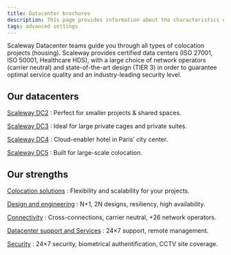 ```yaml
---
title: Datacenter brochures
description: This page provides information about the characteristics of our datacenters.
tags: advanced settings
---
```


Scaleway Datacenter teams guide you through all types of colocation projects (housing). Scaleway provides certified data centers (ISO 27001, ISO 50001, Healthcare HDS), with a large choice of network operators (carrier neutral) and state-of-the-art design (TIER 3) in order to guarantee optimal service quality and an industry-leading security level.

## Our datacenters

[Scaleway DC2](https://datacenter.scaleway.com/pdf/scaleway-dc2.pdf)
: Perfect for smaller projects & shared spaces. 

[Scaleway DC3](https://datacenter.scaleway.com/pdf/scaleway-dc3.pdf)
: Ideal for large private cages and private suites. 

[Scaleway DC4](https://datacenter.scaleway.com/pdf/scaleway-dc4.pdf)
: Cloud-enabler hotel in Paris’ city center.

[Scaleway DC5](https://datacenter.scaleway.com/pdf/scaleway-dc5.pdf)
: Built for large-scale colocation. 

## Our strengths 

[Colocation solutions](assets/scaleway-colocation.pdf)
: Flexibility and scalability for your projects.

[Design and engineering](assets/scaleway-dc-designs.pdf)
: N+1, 2N designs, resiliency, high availability.

[Connectivity](assets/scaleway-connectivity.pdf)
: Cross-connections, carrier neutral, +26 network operators.

[Datacenter support and Services](assets/scaleway-dc-support-services.pdf)
: 24×7 support, remote management.

[Security](assets/scaleway-dc-security.pdf)
: 24×7 security, biometrical authentification, CCTV site coverage.






